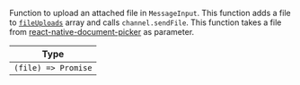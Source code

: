 Function to upload an attached file in `MessageInput`. This function adds a file to [`fileUploads`](../../../ui-components/contexts/message-input-context.mdx#fileuploads) array and calls `channel.sendFile`.
This function takes a file from [react-native-document-picker](https://www.npmjs.com/package/react-native-document-picker) as parameter.

| Type                |
| ------------------- |
| `(file) => Promise` |
